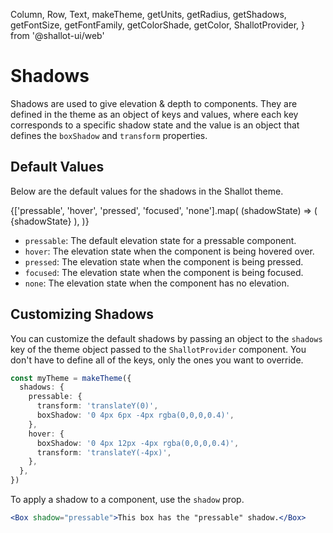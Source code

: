   Column,
  Row,
  Text,
  makeTheme,
  getUnits,
  getRadius,
  getShadows,
  getFontSize,
  getFontFamily,
  getColorShade,
  getColor,
  ShallotProvider,
} from '@shallot-ui/web'

<Meta title="🎨 Theme / Shadows" />

# Shadows

Shadows are used to give elevation & depth to components. They are defined in the theme as an object of keys and values, where each key corresponds to a specific shadow state and the value is an object that defines the `boxShadow` and `transform` properties.

## Default Values

Below are the default values for the shadows in the Shallot theme.

<Canvas>
  <ShallotProvider>
    <Column
      shallot={{
        backgroundColor: getColor('Shading', 125),
        borderRadius: getRadius('xl'),
      }}
    >
      <Row alignCenter unitsAround={4}>
        {['pressable', 'hover', 'pressed', 'focused', 'none'].map(
          (shadowState) => (
            <Column
              key={shadowState}
              shallot={{
                ...getShadows(shadowState),
                backgroundColor: getColor('Shading', 100),
                borderRadius: getRadius('lg'),
                height: getUnits(8),
                width: getUnits(8),
                margin: getUnits(1),
                alignItems: 'center',
                justifyContent: 'center',
              }}
            >
              <Text
                shallot={{
                  // fontFamily: getFontFamily("Monospace"),
                  fontSize: getFontSize('sm'),
                  textColor: getColorShade('Shading.350'),
                }}
              >
                {shadowState}
              </Text>
            </Column>
          ),
        )}
      </Row>
    </Column>
  </ShallotProvider>
</Canvas>

- `pressable`: The default elevation state for a pressable component.
- `hover`: The elevation state when the component is being hovered over.
- `pressed`: The elevation state when the component is being pressed.
- `focused`: The elevation state when the component is being focused.
- `none`: The elevation state when the component has no elevation.

## Customizing Shadows

You can customize the default shadows by passing an object to the `shadows` key of the theme object passed to the `ShallotProvider` component. You don't have to define all of the keys, only the ones you want to override.

```ts
const myTheme = makeTheme({
  shadows: {
    pressable: {
      transform: 'translateY(0)',
      boxShadow: '0 4px 6px -4px rgba(0,0,0,0.4)',
    },
    hover: {
      boxShadow: '0 4px 12px -4px rgba(0,0,0,0.4)',
      transform: 'translateY(-4px)',
    },
  },
})
```

To apply a shadow to a component, use the `shadow` prop.

```jsx
<Box shadow="pressable">This box has the "pressable" shadow.</Box>
```
